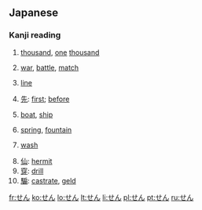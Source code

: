 ==Japanese==

===Kanji reading===
{{ja-kanji reading|rom=sen}}

# {{ja-def|千}} [[thousand]], [[one]] [[thousand]]
# {{ja-def|戦}} [[war]], [[battle]], [[match]]
# {{ja-def|線}} [[line]]
# [[先]]: [[first]]; [[before]]
# {{ja-def|船}} [[boat]], [[ship]]
# {{ja-def|泉}} [[spring]], [[fountain]]
# {{ja-def|洗}} [[wash]]
# [[仙]]: [[hermit]]
# [[穿]]: [[drill]]
# [[騸]]: [[castrate]], [[geld]]

[[fr:せん]]
[[ko:せん]]
[[lo:せん]]
[[lt:せん]]
[[li:せん]]
[[pl:せん]]
[[pt:せん]]
[[ru:せん]]